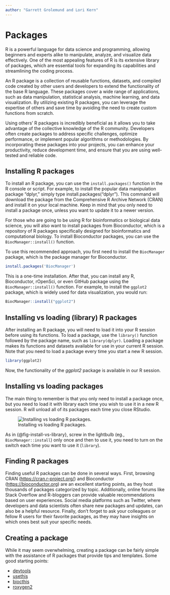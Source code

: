 ```yaml
---
author: "Garrett Grolemund and Lori Kern"
---
```


# Packages

R is a powerful language for data science and programming, allowing beginners
and experts alike to manipulate, analyze, and visualize data effectively. One
of the most appealing features of R is its extensive library of packages, which
are essential tools for expanding its capabilities and streamlining the coding
process.

An R package is a collection of reusable functions, datasets, and compiled code
created by other users and developers to extend the functionality of the base R
language. These packages cover a wide range of applications, such as data
manipulation, statistical analysis, machine learning, and data visualization.
By utilizing existing R packages, you can leverage the expertise of others and
save time by avoiding the need to create custom functions from scratch.

Using others' R packages is incredibly beneficial as it allows you to take
advantage of the collective knowledge of the R community. Developers often
create packages to address specific challenges, optimize performance, or
implement popular algorithms or methodologies. By incorporating these packages
into your projects, you can enhance your productivity, reduce development time,
and ensure that you are using well-tested and reliable code.

## Installing R packages

To install an R package, you can use the `install.packages()` function in the R
console or script. For example, to install the popular data manipulation
package "dplyr," simply type install.packages("dplyr"). This command will
download the package from the Comprehensive R Archive Network (CRAN) and
install it on your local machine. Keep in mind that you only need to install a
package once, unless you want to update it to a newer version.

For those who are going to be using R for bioinformatics or biological data
science, you will also want to install packages from Bioconductor, which is a
repository of R packages specifically designed for bioinformatics and
computational biology. To install Bioconductor packages, you can use the
`BiocManager::install()` function. 

To use this recommended approach, you first need to install the
`BiocManager` package, which is the package manager for Bioconductor. 

```r
install.packages('BiocManager')
```

This is a one-time installation. After that, you can install any R, Bioconductor, rOpenSci, or even GitHub package using the `BiocManager::install()` function. For example, to install the `ggplot2` package, which is widely used for data visualization, you would run:

```r
BiocManager::install("ggplot2")
```

## Installing vs loading (library) R packages

After installing an R package, you will need to load it into your R session
before using its functions. To load a package, use the `library()` function
followed by the package name, such as `library(dplyr)`. Loading a package makes
its functions and datasets available for use in your current R session. Note
that you need to load a package every time you start a new R session.

```r
library(ggplot2)
```

Now, the functionality of the _ggplot2_ package is available in our R session.


::: {.callout-tip}
## Installing vs loading packages

The main thing to remember is that you only need to install a package once, but you need to load it with library each time you wish to use it in a new R session. R will unload all of its packages each time you close RStudio.

![Installing vs loading R packages.](https://hbctraining.github.io/Intro-to-R-flipped/img/install_vs_library.jpeg){#fig-install-vs-library}

As in {@fig-install-vs-library}, screw in the lightbulb (eg., `BiocManager::install`) only once and then to use it, you need to turn on the switch each time you want to use it (`library`).

:::

## Finding R packages

Finding useful R packages can be done in several ways. First, browsing CRAN
(<https://cran.r-project.org/>) and Bioconductor (<https://bioconductor.org>) are an excellent starting points, as they host
thousands of packages categorized by topic. Additionally, online forums like
Stack Overflow and R-bloggers can provide valuable recommendations based on
user experiences. Social media platforms such as Twitter, where developers and
data scientists often share new packages and updates, can also be a helpful
resource. Finally, don't forget to ask your colleagues or fellow R users for
their favorite packages, as they may have insights on which ones best suit your
specific needs.

## Creating a package

While it may seem overwhelming, creating a package can be fairly simple with the
assistance of R packages that provide tips and templates.
Some good starting points:

* [devtools](https://cran.r-project.org/web/packages/devtools/index.html) 
* [usethis](https://cran.r-project.org/web/packages/usethis/index.html)
* [biocthis](https://bioconductor.org/packages/biocthis/)
* [roxygen2](https://cran.r-project.org/web/packages/roxygen2/index.html)
